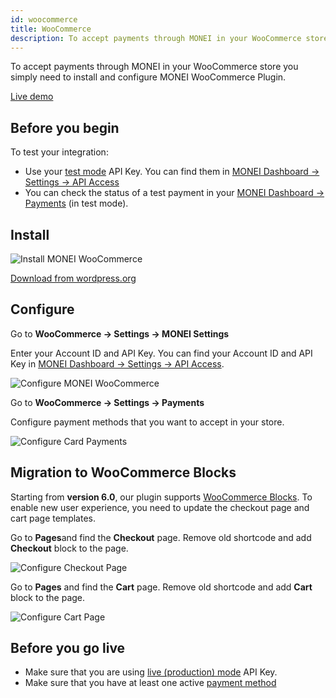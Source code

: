 ```yaml
---
id: woocommerce
title: WooCommerce
description: To accept payments through MONEI in your WooCommerce store you simply need to install and configure MONEI WooCommerce Plugin.
---
```


To accept payments through MONEI in your WooCommerce store you simply need to install and configure MONEI WooCommerce Plugin.

<a href="https://woocommerce-demo.monei.com" target="_blank" className="button button--primary">
  Live demo
</a>

## Before you begin

To test your integration:

- Use your [test mode](testing.md) API Key. You can find them in [MONEI Dashboard → Settings → API Access](https://dashboard.monei.com/settings/api)
- You can check the status of a test payment in your [MONEI Dashboard → Payments](https://dashboard.monei.com/payments) (in test mode).

## Install

![Install MONEI WooCommerce](/img/configure-woo-0.png)

<p>
  <a href="https://wordpress.org/plugins/monei/" target="_blank" className="button button--primary">
    Download from wordpress.org
  </a>
</p>

## Configure

Go to **WooCommerce → Settings → MONEI Settings**

Enter your Account ID and API Key. You can find your Account ID and API Key in [MONEI Dashboard → Settings → API Access](https://dashboard.monei.com/settings/api).

![Configure MONEI WooCommerce](/img/configure-woo-1.png)

Go to **WooCommerce → Settings → Payments**

Configure payment methods that you want to accept in your store.

![Configure Card Payments](/img/configure-woo-2.png)

## Migration to WooCommerce Blocks

Starting from **version 6.0**, our plugin supports [WooCommerce Blocks](https://woocommerce.com/document/woocommerce-blocks/). To enable new user experience, you need to update the checkout page and cart page templates.

Go to **Pages**and find the **Checkout** page. Remove old shortcode and add **Checkout** block to the page.

![Configure Checkout Page](/img/configure-woo-3.png)

Go to **Pages** and find the **Cart** page. Remove old shortcode and add **Cart** block to the page.

![Configure Cart Page](/img/configure-woo-4.png)

## Before you go live

- Make sure that you are using [live (production) mode](testing.md) API Key.
- Make sure that you have at least one active [payment method](https://dashboard.monei.com/settings/payment-methods)
